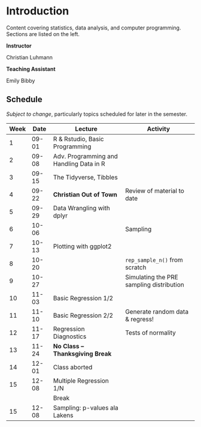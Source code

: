 # Introduction {.unnumbered}

Content covering statistics, data analysis, and computer programming.  Sections are listed on the left.


**Instructor**

Christian Luhmann

**Teaching Assistant**

Emily Bibby


## Schedule

_Subject to change_, particularly topics scheduled for later in the semester.

| Week | Date | Lecture | Activity |
|---|---|---|---|
| 1 | 09-01 | R & Rstudio, Basic Programming |  |
| 2 | 09-08 | Adv. Programming and Handling Data in R |  |
| 3 | 09-15 | The Tidyverse, Tibbles |  |
| 4 | 09-22 | **Christian Out of Town** | Review of material to date |
| 5 | 09-29 | Data Wrangling with dplyr |  |
| 6 | 10-06 |  | Sampling |
| 7 | 10-13 | Plotting with ggplot2 |  |
| 8 | 10-20 |  | `rep_sample_n()` from scratch |
| 9 | 10-27 |  | Simulating the PRE sampling distribution |
| 10 | 11-03 | Basic Regression 1/2 | |
| 11 | 11-10 | Basic Regression 2/2 | Generate random data & regress!  |
| 12 | 11-17 | Regression Diagnostics | Tests of normality |
| 13 | 11-24 | **No Class – Thanksgiving Break** | |
| 14 | 12-01 | Class aborted |  |
| 15 | 12-08 | Multiple Regression 1/N |  |
|  | | Break |  |
| 15 | 12-08 | Sampling: p-values ala Lakens |  |